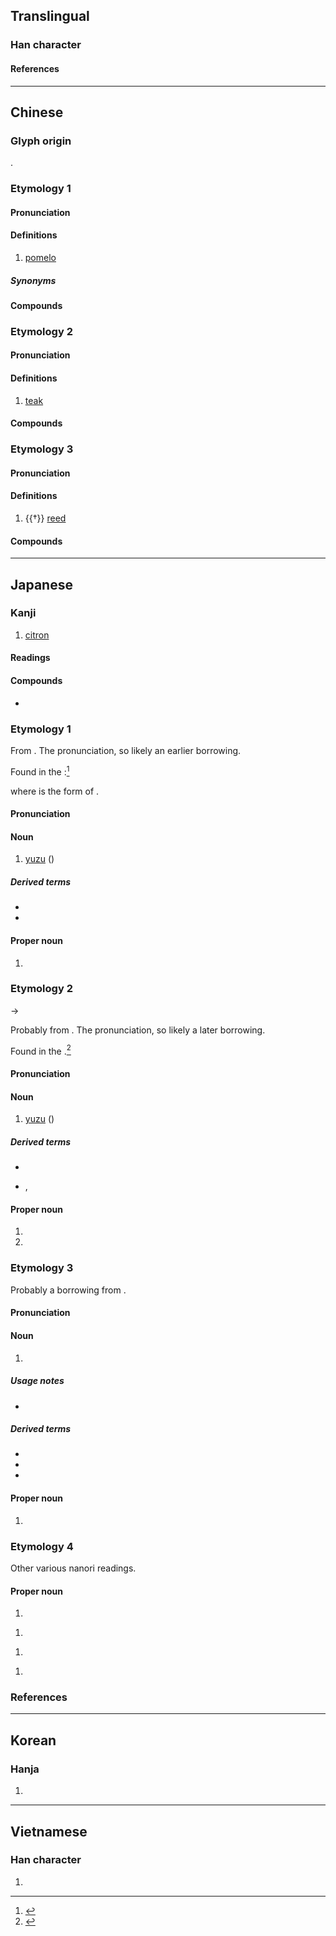 {{character info}}
==Translingual==

===Han character===
{{Han char|rn=75|rad=木|as=05|sn=9|four=45960|canj=DLW|ids=⿰木由}}

====References====
{{Han ref|kx=0519.120|dkj=14629|dj=0907.120|hdz=21182.050|uh=67DA}}

----

==Chinese==
{{zh-forms}}

===Glyph origin===
{{Han etym}}
{{Han compound|木|由|ls=psc|c1=s|c2=p|t1=tree; wood}}.

===Etymology 1===

====Pronunciation====
{{zh-pron
|m=yòu
|c=jau6-2,jau6
|h=pfs=yu;gd=yu4
|md=iû
|mn=iū
|mn-t=iu7
|w=3hhieu
|mc=1
|oc=1
|ma=
|cat=n
}}

====Definitions====
{{zh-hanzi}}

# [[pomelo]]

=====Synonyms=====
{{zh-dial|柚子}}

====Compounds====
{{zh-der|柚子|柚仔|西柚|葡萄柚|碌柚|沙田柚}}

===Etymology 2===

====Pronunciation====
{{zh-pron
|m=yóu,yòu,1nb=Mainland,2nb=Taiwan
|c=jau4
|md=iû
|mn-t=iu5
|cat=n
}}

====Definitions====
{{zh-hanzi}}

# [[teak]]

====Compounds====
{{zh-der|柚木|柚梧}}

===Etymology 3===

====Pronunciation====
{{zh-pron
|m=zhóu,zhú,1nb=colloquial,2nb=literary
|c=zuk6
|mc=2
|oc=2
|cat=n
}}

====Definitions====
{{zh-hanzi}}

# {{†}} {{lb|zh|weaving}} [[reed]]

====Compounds====
{{zh-der|杼柚}}

----

==Japanese==

===Kanji===
{{ja-kanji|grade=|rs=木05}}

# [[citron]]

====Readings====
{{ja-readings
|goon=じく<ぢく, ゆ
|kanon=ちく, ゆう<いう
|kun=ゆず-
}}

====Compounds====
* {{ja-r|晩%白%柚|バン%ペイ%ユ|{{w|banpeiyu}}}}

===Etymology 1===
{{ja-kanjitab|ゆ|yomi=o}}
From {{der|ja|ltc|sort=ゆ|-}} {{ltc-l|柚|id=1}}. The ''{{ll|ja|呉音|goon}}'' pronunciation, so likely an earlier borrowing.

Found in the ''{{w|Wamyō Ruijushō}}'':<ref name=DJR>{{R:Daijirin}}</ref>

:{{lang|ja|'''柚'''　爾雅集注云柚（音由又以臰反）一名樤（音條和名'''由'''）...}}

where {{ja-l|由}} is the ''{{w|man'yōgana}}'' form of {{ja-l|ゆ}}.

====Pronunciation====
{{ja-pron|y=go|ゆ}}

====Noun====
{{ja-noun|ゆ}}

# {{lb|ja|possibly|_|obsolete|sort=ゆ}} [[yuzu]] (''{{w|Citrus junos}}'')

=====Derived terms=====
* {{ja-r|柚餅子|ゆべし}}
* {{ja-r|柚%味噌|ゆ%みそ}}

====Proper noun====
{{ja-pos|proper|ゆ}}

# {{surname|ja|sort=ゆ}}

===Etymology 2===
{{ja-kanjitab|ゆう|yomi=o}}
{{IPAchar|/iu/}} → {{IPAchar|/juː/}}

Probably from {{der|ja|ltc|sort=ゆう|-}} {{ltc-l|柚|id=1}}. The ''{{ll|ja|漢音|kan'on}}'' pronunciation, so likely a later borrowing. {{rfv-etym|ja}}

Found in the ''{{w|Wakan Sansai Zue}}''.<ref name=DJR>{{R:Daijirin}}</ref>

====Pronunciation====
{{ja-pron|y=kan|ゆう}}

====Noun====
{{ja-noun|ゆう|hhira=いう}}

# {{lb|ja|possibly|_|obsolete|sort=ゆう}} [[yuzu]] (''{{w|Citrus junos}}'')

=====Derived terms=====
* {{ja-r|柚%香%菊|ユウ%カ%-ギク}}
* {{ja-r|柚%香%焼|ゆう%か%やき|rom=}}, {{ja-r|柚%香%焼き|ゆう%か%やき|[[citrus]]-[[grill]]ed}}

====Proper noun====
{{ja-pos|proper|ゆう}}

# {{given name|ja|female|sort=ゆう}}
# {{surname|ja|sort=ゆう}}

===Etymology 3===
{{wp|lang=ja|ユズ}}
{{ja-kanjitab|ゆず|yomi=k}}
Probably a borrowing from {{bor|ja|cmn|柚子|tr=yòuzi|sort=ゆす}}. {{rfv-etym|ja}}

====Pronunciation====
{{ja-pron|y=k|ゆず|acc=1|acc_ref=DJR}}

====Noun====
{{ja-noun|ゆず|ユズ}}

# {{alt sp|ja|柚子||[[yuzu]]}}

=====Usage notes=====
* {{U:ja:biology}}

=====Derived terms=====
* {{ja-r|柚%茶|ゆず%ちゃ}}
* {{ja-r|柚坊|ゆずぼう|{{w|swallowtail butterfly}} [[larva]]|pos=pest of citrus plants}}
* {{ja-r|柚%味噌|ゆず%みそ}}

====Proper noun====
{{ja-pos|proper|ゆず}}

# {{given name|ja|female|sort=ゆず}}

===Etymology 4===
Other various nanori readings.

====Proper noun====
{{ja-pos|proper|ゆい}}

# {{given name|ja|female|sort=ゆ}}

{{ja-pos|proper|ゆざき}}

# {{surname|ja|sort=ゆさき}}

{{ja-pos|proper|ゆずさき}}

# {{surname|ja|sort=ゆすさき}}

{{ja-pos|proper|ゆに}}

# {{given name|ja|female|sort=ゆに}}

===References===
<references/>

----

==Korean==

===Hanja===
{{ko-hanja|hangeul=[[유]], [[축]]|eumhun=|rv=yu, chuk|mr=yu, ch'uk|y=yu, chwuk}}

# {{rfdef|ko|sort=木05}}

----

==Vietnamese==

===Han character===
{{vi-hantu|[[dâu]], [[dữu]]|rs=木05}}

# {{rfdef|vi|sort=木05}}